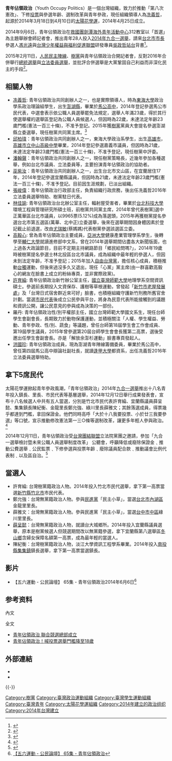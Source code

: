 {{Infobox Non-profit
| Non-profit_logo=
| founder=[[冼義哲|冼義哲]]<br />[[邱柏瑋|邱柏瑋]]<br />[[潘翰聲|潘翰聲]]<br />[[巫紫汝|巫紫汝]]
| founded_date=2014年4月25日
| key_people=[[冼義哲|冼義哲]]<br />[[林佳諭|林佳諭]]<br />[[張峻偉|張峻偉]]<br />[[邱柏瑋|邱柏瑋]]<br />羅丹
| num_volunteers=
| num_members=
| slogan=大於十八，我要投票<br />小於二三，我要參政<br />青年佔領，全面參選
| homepage=[https://www.facebook.com/pages/%E9%9D%92%E5%B9%B4%E4%BD%94%E9%A0%98%E6%94%BF%E6%B2%BB/232428416964975 <青年佔領政治>臉書頁粉絲團]
}}

'''青年佔領政治'''（Youth Occupy Politics）是一個台灣{{Link-en|青年政治|Youth politics}}組織，致力於推動「第八次憲改」、下修[[投票|投票]]與參選年齡、選制改革與青年參政，現任組織領導人為[[冼義哲|冼義哲]]，起源於2014年3月18日到4月10日的[[太陽花學運|太陽花學運]]，2014年4月25日成立。

2014年9月6日，青年佔領政治在[[救國團劍潭海外青年活動中心|救國團劍潭海外青年活動中心]]312教室以「首選」為主題舉辦會師記者會，推出青年28人投入[[2014年九合一選舉|2014年九合一選舉]]，請來[[台北市市長|台北市市長]]參選人[[馮光遠|馮光遠]]與[[台灣少年權益與福利促進聯盟|台灣少年權益與福利促進聯盟]]研發專員[[吳政哲|吳政哲]][[站台_(选举)|站台]]背書<ref>{{Cite web|url=http://www.coolloud.org.tw/node/80016|author=青年佔領政治|language=zh-tw|title=太陽花參政！青年佔領政治主打「首選」 ──從代表到議員、從里長到鎮長，28名青年勇敢入政去|publisher=[[苦勞網|苦勞網]]|date=2014-09-06|accessdate=2016-04-17}}</ref>。

2015年2月11日，[[人民民主陣線|人民民主陣線]]、[[樹黨|樹黨]]與青年佔領政治合開記者會，反對2016年合併舉行[[2016年中華民國總統選舉|總統選舉]]與[[2016年中華民國立法委員選舉|立法委員選舉]]，並批評合併選舉是大黨鞏固自己利益而非深化民主的手段<ref>{{Cite web|url=http://www.coolloud.org.tw/node/81649|author=樹黨、青年佔領政治、人民民主陣線|language=zh-tw|title=莫讓國會彩色變黑白——多元小黨深化民主，反對總統立委併選|publisher=苦勞網|date=2015-02-11|accessdate=2015-02-15}}</ref>。

== 相關人物 ==
* [[冼義哲|冼義哲]]: 青年佔領政治共同創辦人之一，也是實際領導人，時為[[東海大學_(台灣)|東海大學]]政治學系政治理論組學生，出生[[澎湖縣|澎湖縣]]，畢業於[[馬公高中|馬公高中]]，2014年登記參選馬公市民代表，中選會表示依公職人員選舉罷免法規定，選舉人年滿23歲，得於其行使選舉權的選舉區登記為公職人員候選人，但因時為22歲，未達法定年齡23歲門檻(憲法一百三十條)，不准予登記。2015年獲[[樹黨|樹黨]]黨員大會提名參選澎湖縣立委選舉，現任樹黨共同黨主席。<ref>{{cite news|url=http://baynews2015.com/653/%E6%BE%8E%E6%B9%96%E7%AB%8B%E5%A7%94%E9%81%B8%E6%83%85%E5%88%9D%E6%8E%A2%EF%BC%8C%E6%A5%8A%E6%9B%9C%E3%80%81%E9%99%B3%E9%9B%99%E5%85%A8%E9%82%84%E6%9C%89%E5%86%BC%E7%BE%A9%E5%93%B2%EF%BC%9Fm|title=澎湖立委選情初探，楊曜、陳雙全還有冼義哲？|publisher=《[[貝傳媒|貝傳媒]]》|date=2015-06-17|language=zh-tw}}{{Dead link|date=2018年9月 |bot=InternetArchiveBot |fix-attempted=yes }}</ref>
* [[邱柏瑋|邱柏瑋]]：青年佔領政治共同創辦人之一，東海大學政治系學生，出生[[高雄市|高雄市]]，[[高雄市立中山高級中學|高雄市立中山高級中學]]畢業，2014年登記參選嘉義市議員，但因時為21歲，未達法定年齡23歲門檻(憲法一百三十條)，不准予登記，現任樹黨中評委。
* [[潘翰聲|潘翰聲]]：青年佔領政治共同創辦人之一，現任樹黨策略長，近幾年參加各種選舉，例如台北市議員、立法委員等，主要扮演青年佔領政治的協助者。
* [[巫紫汝|巫紫汝]]：青年佔領政治共同創辦人之一，出生台北市文山區，在宜蘭居住17年，2014年登記參選宜蘭縣議員，但因時為21歲，未達法定年齡23歲門檻(憲法一百三十條)，不准予登記。目前因生涯規劃，已淡出組織。
* [[張峻偉|張峻偉]]：青年佔領政治行政部主任，負責組織行政庶務，後出任冼義哲2016年立法委員選舉特助、樹黨駐日代表。
* [[林佳諭|林佳諭]]: 青年佔領政治台北辦公室主任，輻射屋受害者，畢業於[[台北科技大學|台北科技大學]]環境工程與管理研究所碩士班，前樹黨共同黨主席，2014年曾代表樹黨]選中正萬華區台北市議員，以9965票(5.12%)成為落選頭，2015年再獲樹黨提名參選台北市第五選區(萬華、北中正)立委選舉，後來在選舉期間因身體因素於登記截止前退選，改由[[尤瑞敏|尤瑞敏]](蔡媽媽)代表樹黨參選該選區立委。
* [[高毅心|高毅心]]: 曾為青年佔領政治主要成員，[[亞洲大學_(臺灣)|亞洲大學]]健康產業管理學系學生，後轉學至[[輔仁大學|輔仁大學]]就讀進修部中文系，曾在2014年選舉期間佔盡各大新聞版面，也上過各大政論節目，目前不定期主持網路節目「鄉民給問嗎?」，2014年19歲時被樹黨提名參選士林北投區台北市議員，成為組織中最年輕的參選人，但因未到法定年齡，不准予登記；2015年加入[[自由台灣黨|自由台灣黨]]，擔任核心成員，積極推動[[台獨|台獨]]運動，但後來過沒多久又退出，現任「心黨」黨主席(由一群喜歡高毅心的網友在臉書上成立的粉絲專頁，並非實際政黨)。
* [[許育綸|許育綸]]: 青年佔領政治新竹辦公室主任，[[國立臺灣師範大學|國立臺灣師範大學]]地理學系空間資訊碩士。參選前長期投入文資保存、護樹等草根運動，曾發起「[[新竹市老屋發展處|新竹市老屋發展處]]」及「台灣日式宿舍群近來可好」臉書，也積極組織守護新竹刑務所舊官舍計劃。當選[[市民代表|市民代表]]後成立公民參與平台，將身為民意代表所能接觸到的議題和資訊公開，讓公民意見的參與成為決策的一部份。
* 羅丹: 青年佔領政治性/別平權部主任，國立台灣師範大學國文系生，現任台師學生會副會長，長期致力於動物保護運動，並積極關注「人權、學生權益、勞動、青年參政、性/別、蔬食」等議題，曾任台師第18屆學生會工作會成員、第19屆學生議員，2015年曾參選第20屆台師學生會會長獲第二高票，選後受邀出任學生會副會長。亦是「解放余澎杉運動」臉書專頁發起人。
* [[洪國珍|洪國珍]]: 青年佔領政治成員，現為澎湖青年陣線籌備委員，畢業於馬公高中，曾任第四屆馬公高中辯論社副社長，就讀[[逢甲大學|逢甲大學]]都資系，出任冼義哲2016年立法委員選舉特助。

== 拿下5席民代 ==

太陽花學運掀起青年參政風潮，「青年佔領政治」2014年[[2014年中華民國直轄市議員及縣市議員選舉|九合一選舉]]推出十八名青年投入鎮長、里長、市民代表等基層選舉，2014年12月12日舉行成果發表會，宣布十八名候選人中共有五人當選，分別是竹北市民代表許育綸、宜蘭縣議員薛呈懿、集集鎮長陳紀衡、金龍里長鄭允強、綠川里長薛雅文；其餘落選成員，得票幾乎都達到門檻，拿回保證金。他們同時高呼「大於十八我要投票、小於廿三我要參選」等口號，宣示推動修改憲法第一三○條等選制改革，讓更多年輕人參與政治。<ref>{{cite news|url=http://news.ltn.com.tw/news/politics/paper/838669|title=「青年佔領政治」拿下5席民代|publisher=《[[自由時報|自由時報]]》|date=2014-12-13|language=zh-tw}}</ref>

2014年12月11日，青年佔領政治受[[台灣團結聯盟|台灣團結聯盟]]立法院黨團之邀請，參加「九合一選舉檢討暨未來公職人員選舉制度改革」
公聽會，呼籲降低或廢除保證金﹑推動公費選舉﹑公民監票﹑下修參選與投票年齡﹑廢除議員配合款﹑推動議會比例代表制﹑以及區自治。<ref>{{cite news|url=http://www.appledaily.com.tw/realtimenews/article/new/20141211/522370/|title=投候選人「負票」　內政部：可由社會討論|publisher=《[[蘋果日報|蘋果日報]]》|date=2014-12-11|language=zh-tw}}</ref>

== 當選人 ==
* 許育綸: 台灣樹黨籍政治人物。2014年投入竹北市民代選舉，拿下第一高票當選[[新竹縣|新竹縣]][[竹北市|竹北市]]市民代表。
* 鄭允強：台灣無黨籍政治人物。參與[[民進黨|民進黨]]「民主小草」，當選[[台北市|台北市]][[內湖區|內湖區]]金龍里里長。
* 薛雅文：台灣無黨籍政治人物。參與民進黨「民主小草」，當選[[台中市|台中市]][[中區_(臺中市)|中區]]綠川里里長。
* [[薛呈懿|薛呈懿]]：台灣無黨籍政治人物，就讀台大城鄉所。2014年投入宜蘭縣議員選舉，原本是樹黨候選人但競選期間改以無黨籍參選，拿下宜蘭縣第八選舉區[[冬山鄉|冬山鄉]]含婦女保障名額第一高票，成為最年輕的當選人。
* 陳紀衡：台灣樹黨籍政治人物，淡江大學資訊工程學系畢業。2014年投入[[南投縣|南投縣]][[集集鎮|集集鎮]]鎮長選舉，拿下第一高票當選鎮長。

== 影片 ==

* 【五六運動 - 公民論壇】 65集 - 青年佔領政治2014年6月6日<ref>[https://www.youtube.com/watch?v=B7ksS5Oyiu8 【五六運動 - 公民論壇】 65集 - 青年佔領政治]</ref>

== 参考资料 ==

; 內文

{{reflist}}

; 全文
* [http://news.ltn.com.tw/news/politics/breakingnews/1049217 青年佔領政治 聯合競選總部成立]
* [http://www.ettoday.net/news/20140509/355386.htm 青年佔領政治！喊投票選舉門檻降至18歲]

== 外部連結 ==
* {{facebook|YouthOccupyPolitics}}
* {{youtube|channel=UCkQT0hd_mHsZ4YjiZ46Rxjg}}

{{-}}
{{太陽花學運}}
{{臺灣社會運動|學生運動}}
{{反高中課綱微調運動}}
{{Portal bar|台灣|政治}}

[[Category:樹黨|Category:樹黨]]
[[Category:臺灣政治運動組織|Category:臺灣政治運動組織]]
[[Category:臺灣學生運動組織|Category:臺灣學生運動組織]]
[[Category:臺灣青年|Category:臺灣青年]]
[[Category:太陽花學運組織|Category:太陽花學運組織]]
[[Category:2014年建立的政治组织|Category:2014年建立的政治组织]]
[[Category:2014年台灣建立|Category:2014年台灣建立]]